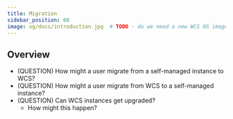 ```yaml
---
title: Migration
sidebar_position: 60
image: og/docs/introduction.jpg  # TODO - do we need a new WCS OG image?
---
```


## Overview

- (QUESTION) How might a user migrate from a self-managed instance to WCS?
- (QUESTION) How might a user migrate from WCS to a self-managed instance?
- (QUESTION) Can WCS instances get upgraded? 
    - How might this happen?
